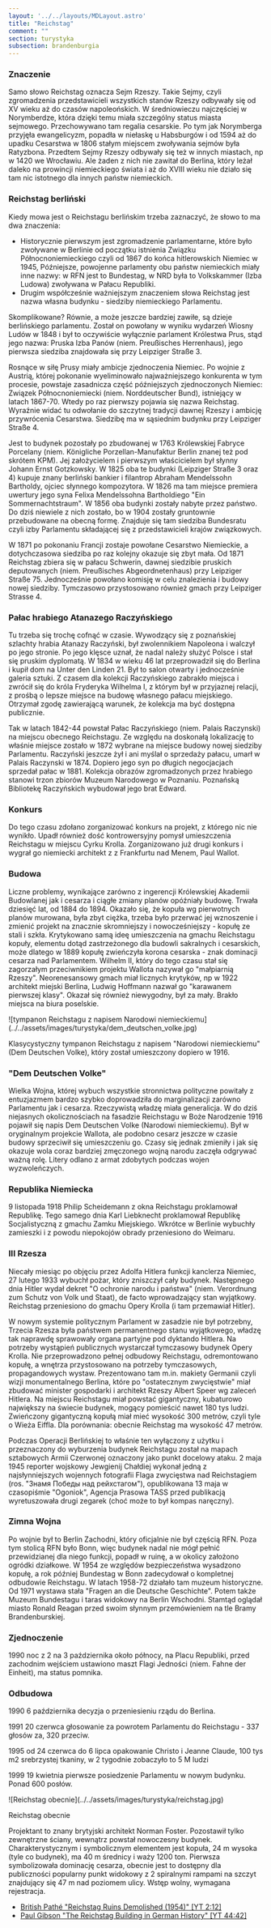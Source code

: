 ```yaml
---
layout: '../../layouts/MDLayout.astro'
title: "Reichstag"
comment: ""
section: turystyka
subsection: brandenburgia
---
```



### Znaczenie

Samo słowo Reichstag oznacza Sejm Rzeszy. Takie Sejmy, czyli zgromadzenia przedstawicieli wszystkich stanów Rzeszy odbywały się od XV wieku aż do czasów napoleońskich. W średniowieczu najczęściej w Norymberdze, która dzięki temu miała szczególny status miasta sejmowego. Przechowywano tam regalia cesarskie. Po tym jak Norymberga przyjęła ewangelicyzm, popadła w niełaskę u Habsburgów i od 1594 aż do upadku Cesarstwa w 1806 stałym miejscem zwoływania sejmów była Ratyzbona. Przedtem Sejmy Rzeszy odbywały się też w innych miastach, np w 1420 we Wrocławiu. Ale żaden z nich nie zawitał do Berlina, który leżał daleko na prowincji niemieckiego świata i aż do XVIII wieku nie działo się tam nic istotnego dla innych państw niemieckich.

### Reichstag berliński

Kiedy mowa jest o Reichstagu berlińskim trzeba zaznaczyć, że słowo to ma dwa znaczenia:

- Historycznie pierwszym jest zgromadzenie parlamentarne, które było zwoływane w Berlinie od początku istnienia Związku Północnoniemieckiego czyli od 1867 do końca hitlerowskich Niemiec w 1945, Późniejsze, powojenne parlamenty obu państw niemieckich miały inne nazwy: w RFN jest to Bundestag, w NRD była to Volkskammer (Izba Ludowa) zwoływana w Pałacu Republiki.
- Drugim współcześnie ważniejszym znaczeniem słowa Reichstag jest nazwa własna budynku - siedziby niemieckiego Parlamentu.

Skomplikowane? Równie, a może jeszcze bardziej zawiłe, są dzieje berlińskiego parlamentu. Został on powołany w wyniku wydarzeń Wiosny Ludów w 1848 i był to oczywiście wyłącznie parlament Królestwa Prus, stąd jego nazwa: Pruska Izba Panów (niem. Preußisches Herrenhaus), jego pierwsza siedziba znajdowała się przy Leipziger Straße 3.

Rosnące w siłę Prusy miały ambicje zjednoczenia Niemiec. Po wojnie z Austrią, której pokonanie wyeliminowało najważniejszego konkurenta w tym procesie, powstaje zasadnicza część późniejszych zjednoczonych Niemiec: Związek Północnoniemiecki (niem. Norddeutscher Bund), istniejący w latach 1867-70. Wtedy po raz pierwszy pojawia się nazwa Reichstag. Wyraźnie widać tu odwołanie do szczytnej tradycji dawnej Rzeszy i ambicję przywrócenia Cesarstwa. Siedzibę ma w sąsiednim budynku przy Leipziger Straße 4.

Jest to budynek pozostały po zbudowanej w 1763 Królewskiej Fabryce Porcelany (niem. Königliche Porzellan-Manufaktur Berlin znanej też pod skrótem KPM). Jej założycielem i pierwszym właścicielem był słynny Johann Ernst Gotzkowsky. W 1825 oba te budynki (Leipziger Straße 3 oraz 4) kupuje znany berliński bankier i filantrop Abraham Mendelssohn Bartholdy, ojciec słynnego kompozytora. W 1826 ma tam miejsce premiera uwertury jego syna Felixa Mendelssohna Bartholdiego "Ein Sommernachtstraum". W 1856 oba budynki zostały nabyte przez państwo. Do dziś niewiele z nich zostało, bo w 1904 zostały gruntownie przebudowane na obecną formę. Znajduje się tam siedziba Bundesratu czyli izby Parlamentu składającej się z przedstawicieli krajów związkowych.

W 1871 po pokonaniu Francji zostaje powołane Cesarstwo Niemieckie, a dotychczasowa siedziba po raz kolejny okazuje się zbyt mała. Od 1871 Reichstag zbiera się w pałacu Schwerin, dawnej siedzibie pruskich deputowanych (niem. Preußisches Abgeordnetenhaus) przy Leipziger Straße 75. Jednocześnie powołano komisję w celu znalezienia i budowy nowej siedziby. Tymczasowo przystosowano również gmach przy Leipziger Strasse 4.

### Pałac hrabiego Atanazego Raczyńskiego

Tu trzeba się trochę cofnąć w czasie. Wywodzący się z poznańskiej szlachty hrabia Atanazy Raczyński, był zwolennikiem Napoleona i walczył po jego stronie. Po jego klęsce uznał, że nadal należy służyć Polsce i stał się pruskim dyplomatą. W 1834 w wieku 46 lat przeprowadził się do Berlina i kupił dom na Unter den Linden 21. Był to salon otwarty i jednocześnie galeria sztuki. Z czasem dla kolekcji Raczyńskiego zabrakło miejsca i zwrócił się do króla Fryderyka Wilhelma I, z którym był w przyjaznej relacji, z prośbą o lepsze miejsce na budowę własnego pałacu miejskiego. Otrzymał zgodę zawierającą warunek, że kolekcja ma być dostępna publicznie.

Tak w latach 1842-44 powstał Pałac Raczyńskiego (niem. Palais Raczynski) na miejscu obecnego Reichstagu. Ze względu na doskonałą lokalizację to właśnie miejsce zostało w 1872 wybrane na miejsce budowy nowej siedziby Parlamentu. Raczyński jeszcze żył i ani myślał o sprzedaży pałacu, umarł w Palais Raczynski w 1874. Dopiero jego syn po długich negocjacjach sprzedał pałac w 1881. Kolekcja obrazów zgromadzonych przez hrabiego stanowi trzon zbiorów Muzeum Narodowego w Poznaniu. Poznańską Bibliotekę Raczyńskich wybudował jego brat Edward.

### Konkurs

Do tego czasu zdołano zorganizować konkurs na projekt, z którego nic nie wynikło. Upadł również dość kontrowersyjny pomysł umieszczenia Reichstagu w miejscu Cyrku Krolla. Zorganizowano już drugi konkurs i wygrał go niemiecki architekt z z Frankfurtu nad Menem, Paul Wallot.

### Budowa

Liczne problemy, wynikające zarówno z ingerencji Królewskiej Akademii Budowlanej jak i cesarza i ciągłe zmiany planów opóźniały budowę. Trwała dziesięć lat, od 1884 do 1894. Okazało się, że kopuła wg pierwotnych planów murowana, była zbyt ciężka, trzeba było przerwać jej wznoszenie i zmienić projekt na znacznie skromniejszy i nowocześniejszy - kopułę ze stali i szkła. Krytykowano samą ideę umieszczenia na gmachu Reichstagu kopuły, elementu dotąd zastrzeżonego dla budowli sakralnych i cesarskich, może dlatego w 1889 kopułę zwieńczyła korona cesarska - znak dominacji cesarza nad Parlamentem. Wilhelm II, który do tego czasu stał się zagorzałym przeciwnikiem projektu Wallota nazywał go "małpiarnią Rzeszy". Neorenesansowy gmach miał licznych krytyków, np w 1922 architekt miejski Berlina, Ludwig Hoffmann nazwał go "karawanem pierwszej klasy". Okazał się również niewygodny, był za mały. Brakło miejsca na biura poselskie.

<BoxPageImageWrapper>
![tympanon Reichstagu z napisem Narodowi niemieckiemu](../../assets/images/turystyka/dem_deutschen_volke.jpg)

Klasycystyczny tympanon Reichstagu z napisem "Narodowi niemieckiemu" (Dem Deutschen Volke), który został umieszczony dopiero w 1916.
</BoxPageImageWrapper>

### "Dem Deutschen Volke"

Wielka Wojna, której wybuch wszystkie stronnictwa polityczne powitały z entuzjazmem bardzo szybko doprowadziła do marginalizacji zarówno Parlamentu jak i cesarza. Rzeczywistą władzę miała generalicja. W do dziś niejasnych okolicznościach na fasadzie Reichstagu w Boże Narodzenie 1916 pojawił się napis Dem Deutschen Volke (Narodowi niemieckiemu). Był w oryginalnym projekcie Wallota, ale podobno cesarz jeszcze w czasie budowy sprzeciwił się umieszczeniu go. Czasy się jednak zmieniły i jak się okazuje wola coraz bardziej zmęczonego wojną narodu zaczęła odgrywać ważną rolę. Litery odlano z armat zdobytych podczas wojen wyzwoleńczych.

### Republika Niemiecka

9 listopada 1918 Philip Scheidemann z okna Reichstagu proklamował Republikę. Tego samego dnia Karl Liebknecht proklamował Republikę Socjalistyczną z gmachu Zamku Miejskiego. Wkrótce w Berlinie wybuchły zamieszki i z powodu niepokojów obrady przeniesiono do Weimaru.

### III Rzesza

Niecały miesiąc po objęciu przez Adolfa Hitlera funkcji kanclerza Niemiec, 27 lutego 1933 wybuchł pożar, który zniszczył cały budynek. Następnego dnia Hitler wydał dekret "O ochronie narodu i państwa" (niem. Verordnung zum Schutz von Volk und Staat), de facto wprowadzający stan wyjątkowy. Reichstag przeniesiono do gmachu Opery Krolla (i tam przemawiał Hitler).

W nowym systemie politycznym Parlament w zasadzie nie był potrzebny, Trzecia Rzesza była państwem permanentnego stanu wyjątkowego, władzę tak naprawdę sprawowały organa partyjne pod dyktando Hitlera. Na potrzeby wystąpień publicznych wystarczał tymczasowy budynek Opery Krolla. Nie przeprowadzono pełnej odbudowy Reichstagu, odremontowano kopułę, a wnętrza przystosowano na potrzeby tymczasowych, propagandowych wystaw. Prezentowano tam m.in. makiety Germanii czyli wizji monumentalnego Berlina, które po "ostatecznym zwycięstwie" miał zbudować minister gospodarki i architekt Rzeszy Albert Speer wg zaleceń Hitlera. Na miejscu Reichstagu miał powstać gigantyczny, kubaturowo największy na świecie budynek, mogący pomieścić nawet 180 tys ludzi. Zwieńczony gigantyczną kopułą miał mieć wysokość 300 metrów, czyli tyle o Wieża Eiffla. Dla porównania: obecnie Reichstag ma wysokość 47 metrów.

Podczas Operacji Berlińskiej to właśnie ten wyłączony z użytku i przeznaczony do wyburzenia budynek Reichstagu został na mapach sztabowych Armii Czerwonej oznaczony jako punkt docelowy ataku. 2 maja 1945 reporter wojskowy Jewgienij Chałdiej wykonał jedną z najsłynniejszych wojennych fotografii Flaga zwycięstwa nad Reichstagiem (ros. "Знамя Победы над рейхстагом"), opublikowana 13 maja w czasopiśmie "Ogoniok", Agencja Prasowa TASS przed publikacją wyretuszowała drugi zegarek (choć może to był kompas naręczny).

### Zimna Wojna

Po wojnie był to Berlin Zachodni, który oficjalnie nie był częścią RFN. Poza tym stolicą RFN było Bonn, więc budynek nadal nie mógł pełnić przewidzianej dla niego funkcji, popadł w ruinę, a w okolicy założono ogródki działkowe. W 1954 ze względów bezpieczeństwa wysadzono kopułę, a rok później Bundestag w Bonn zadecydował o kompletnej odbudowie Reichstagu. W latach 1958-72 działało tam muzeum historyczne. Od 1971 wystawa stała "Fragen an die Deutsche Geschichte". Potem także Muzeum Bundestagu i taras widokowy na Berlin Wschodni. Stamtąd oglądał miasto Ronald Reagan przed swoim słynnym przemówieniem na tle Bramy Brandenburskiej.

### Zjednoczenie

1990 noc z 2 na 3 października około północy, na Placu Republiki, przed zachodnim wejściem ustawiono maszt Flagi Jedności (niem. Fahne der Einheit), ma status pomnika.

### Odbudowa

1990 6 października decyzja o przeniesieniu rządu do Berlina.

1991 20 czerwca głosowanie za powrotem Parlamentu do Reichstagu - 337 głosów za, 320 przeciw.

1995 od 24 czerwca do 6 lipca opakowanie Christo i Jeanne Claude, 100 tys m2 srebrzystej tkaniny, w 2 tygodnie zobaczyło to 5 M ludzi

1999 19 kwietnia pierwsze posiedzenie Parlamentu w nowym budynku. Ponad 600 posłów.

<BoxPageImageWrapper>
![Reichstag obecnie](../../assets/images/turystyka/reichstag.jpg)

Reichstag obecnie
</BoxPageImageWrapper>

Projektant to znany brytyjski architekt Norman Foster. Pozostawił tylko zewnętrzne ściany, wewnątrz powstał nowoczesny budynek. Charakterystycznym i symbolicznym elementem jest kopuła, 24 m wysoka (tyle co budynek), ma 40 m średnicy i waży 1200 ton. Pierwsza symbolizowała dominację cesarza, obecnie jest to dostępny dla publiczności popularny punkt widokowy z 2 spiralnymi rampami na szczyt znajdujący się 47 m nad poziomem ulicy. Wstęp wolny, wymagana rejestracja.

- [British Pathé "Reichstag Ruins Demolished (1954)" [YT 2:12]](https://www.youtube.com/watch?v=520nKY0D7F0)
- [Paul Gibson "The Reichstag Building in German History" [YT 44:42]](https://www.youtube.com/watch?v=JujmJ3F0md8)
